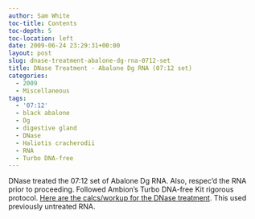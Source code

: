 ```yaml
---
author: Sam White
toc-title: Contents
toc-depth: 5
toc-location: left
date: 2009-06-24 23:29:31+00:00
layout: post
slug: dnase-treatment-abalone-dg-rna-0712-set
title: DNase Treatment - Abalone Dg RNA (07:12 set)
categories:
  - 2009
  - Miscellaneous
tags:
  - '07:12'
  - black abalone
  - Dg
  - digestive gland
  - DNase
  - Haliotis cracherodii
  - RNA
  - Turbo DNA-free
---
```


DNase treated the 07:12 set of Abalone Dg RNA. Also, respec'd the RNA prior to proceeding. Followed Ambion's Turbo DNA-free Kit rigorous protocol. [Here are the calcs/workup for the DNase treatment](https://spreadsheets.google.com/ccc?key=0AmS_90rPaQMzdFNmTGk3Z2ZkTFJ1NHdjSUtjS0RMREE&hl=en). This used previously untreated RNA.
